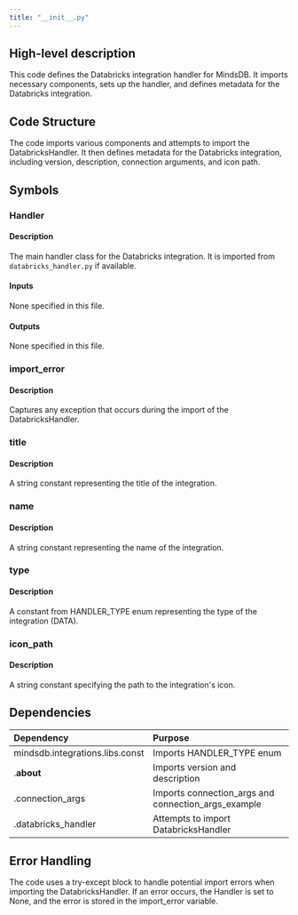 ```yaml
---
title: "__init__.py"
---
```


## High-level description
This code defines the Databricks integration handler for MindsDB. It imports necessary components, sets up the handler, and defines metadata for the Databricks integration.

## Code Structure
The code imports various components and attempts to import the DatabricksHandler. It then defines metadata for the Databricks integration, including version, description, connection arguments, and icon path.

## Symbols

### Handler
#### Description
The main handler class for the Databricks integration. It is imported from `databricks_handler.py` if available.

#### Inputs
None specified in this file.

#### Outputs
None specified in this file.

### import_error
#### Description
Captures any exception that occurs during the import of the DatabricksHandler.

### title
#### Description
A string constant representing the title of the integration.

### name
#### Description
A string constant representing the name of the integration.

### type
#### Description
A constant from HANDLER_TYPE enum representing the type of the integration (DATA).

### icon_path
#### Description
A string constant specifying the path to the integration's icon.

## Dependencies
| Dependency | Purpose |
|:-----------|:--------|
| mindsdb.integrations.libs.const | Imports HANDLER_TYPE enum |
| .__about__ | Imports version and description |
| .connection_args | Imports connection_args and connection_args_example |
| .databricks_handler | Attempts to import DatabricksHandler |

## Error Handling
The code uses a try-except block to handle potential import errors when importing the DatabricksHandler. If an error occurs, the Handler is set to None, and the error is stored in the import_error variable.